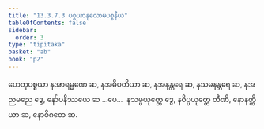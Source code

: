 ```yaml
---
title: "13.3.7.3 ပစ္စယာနုလောမပစ္စနီယ"
tableOfContents: false
sidebar:
  order: 3
type: "tipitaka"
basket: "ab"
book: "p2"
---
```



<DynamicBreadcrumb />

<Division number="91" book="p2" e="ch" v="38" p="596">

<Paragraph number="4263" book="p2">
ဟေတုပစ္စယာ နအာရမ္မဏေ ဆ, နအဓိပတိယာ ဆ, နအနန္တရေ ဆ, နသမနန္တရေ ဆ, နအညမညေ ဒွေ, နော်ပနိဿယေ ဆ …ပေ…  နသမ္ပယုတ္တေ ဒွေ, နဝိပ္ပယုတ္တေ တီဏိ, နောနတ္ထိယာ ဆ, နောဝိဂတေ ဆ.
</Paragraph>
</Division>